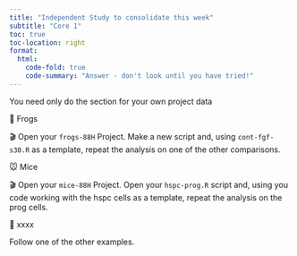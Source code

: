 ```yaml
---
title: "Independent Study to consolidate this week"
subtitle: "Core 1"
toc: true
toc-location: right
format:
  html:
    code-fold: true
    code-summary: "Answer - don't look until you have tried!"
---
```



You need only do the section for your own project data

🐸 Frogs

🎬 Open your `frogs-88H` Project. Make a new script and, using `cont-fgf-s30.R` as a template, repeat the analysis on one of the other comparisons.


🐭 Mice

🎬 Open your `mice-88H` Project. Open your `hspc-prog.R` script and, using you code working with the hspc cells as a template, repeat the analysis on the prog cells.


🍂 xxxx

Follow one of the other examples. 

<!-- 🎬 Open your `xxxx-88H` Project. Make a new script and, using `xxxxxxx.R` as a template, repeat the analysis on xxxxxxxx -->




